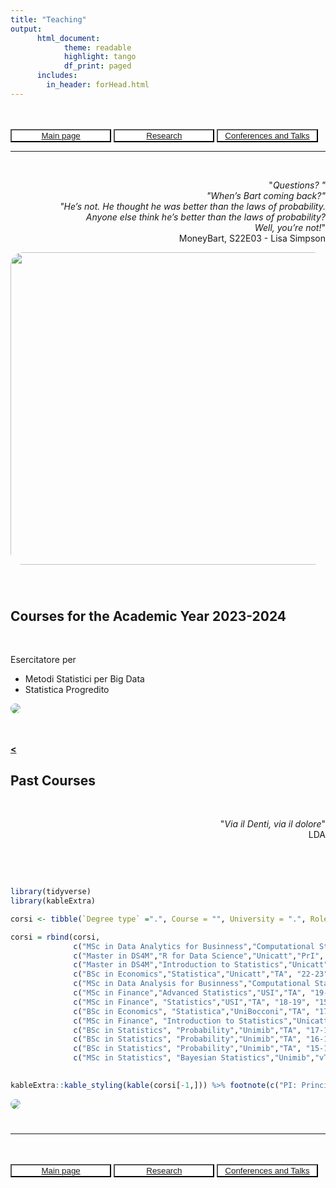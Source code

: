 ```yaml
---
title: "Teaching"
output: 
      html_document:
            theme: readable
            highlight: tango
            df_print: paged
      includes:
        in_header: forHead.html
---
```



<br>
<br>
<button type="button" name="button" class="btn" style="background-color:white;color:blue;width: 32%;">[Main page](/index)</button>
<button type="button" name="button" class="btn" style="background-color:white;color:blue;width: 32%;">[Research](/Rmarkdowns/Research)</button>
<button type="button" name="button" class="btn" style="background-color:white;color:blue;width: 32%;">[Conferences and Talks](/Rmarkdowns/ConferencesAndTalks)</button>
</button>
<br>

***

<br>

<div style="text-align: right"> <p>&quot;<em>Questions? &quot; <br>&quot;When's Bart coming back?&quot;<br> &quot;He's not. He thought he was better than the laws of probability. <br>Anyone else think he's better than the laws of probability? <br>Well, you're not!</em>&quot; <br>MoneyBart, S22E03 - Lisa Simpson</p>
</div>
<div style="text-align: right"><img style ="border-radius: 20px;
  " src="images/smvs.jpg?raw=true" width="600" height="500"/>
</div>

<br>


# {.tabset .tabset-fade}


## Courses for the Academic Year 2023-2024

<br>

Esercitatore per 

* Metodi Statistici per Big Data
* Statistica Progredito

<div class="article-header">
  <img style = "border-radius: 50px;
  " src="images/PD_square.jpg" class="article-banner" itemprop="image">
</div>


   
<br>     
[**<**](/index)
 

## Past Courses

<br>

<div style="text-align: right"> <p>&quot;<em>Via il Denti, via il dolore</em>&quot; <br>LDA</p>
</div>

<br>

<br>

```r
library(tidyverse)
library(kableExtra)
```

```r
corsi <- tibble(`Degree type` =".", Course = "", University = ".", Role = "",`  Year` = ".", Hours = ".", Language = ".")

corsi = rbind(corsi,
              c("MSc in Data Analytics for Businness","Computational Statistics","Unicatt","PrI + TA", "22-23", "80", "Eng"),
              c("Master in DS4M","R for Data Science","Unicatt","PrI", "22-23", "7", "Eng"),
              c("Master in DS4M","Introduction to Statistics","Unicatt","PrI", "22-23", "14", "Eng"),
              c("BSc in Economics","Statistica","Unicatt","TA", "22-23", "24", "Ita"),
              c("MSc in Data Analysis for Businness","Computational Statistics","Unicatt","TA", "21-22", "20", "Eng"),
              c("MSc in Finance","Advanced Statistics","USI","TA", "19-20", "15", "Eng"),
              c("MSc in Finance", "Statistics","USI","TA", "18-19", "15", "Eng"),
              c("BSc in Economics", "Statistica","UniBocconi","TA", "17-18", "24", "Ita"),
              c("MSc in Finance", "Introduction to Statistics","Unicatt","PrI", "17-18", "15", "Eng"),
              c("BSc in Statistics", "Probability","Unimib","TA", "17-18", "34", "Ita"),
              c("BSc in Statistics", "Probability","Unimib","TA", "16-17", "34", "Ita"),
              c("BSc in Statistics", "Probability","Unimib","TA", "15-16", "34", "Ita"),
              c("MSc in Statistics", "Bayesian Statistics","Unimib","vTA", "16-17", "8", "Ita"))
             

kableExtra::kable_styling(kable(corsi[-1,])) %>% footnote(c("PI: Principal Instructor  -  TA: Teaching Assistant  -  vTA: volounteer Teaching Assistant"))
```

<div class="article-header">
  <img style = "border-radius: 50px;
  " src="images/santambrogio.jpg" class="article-banner" itemprop="image">
</div>


<!--
1. [Apr 19 – Jul 20] Lab instructor (20h), MSc course in **Computational Statistics** (Eng)  
@ *Università Cattolica del Sacro Cuore, Milan*  

1. [Sep 19 – Jan 20] Teaching Assistant, MSc course in **Advanced Statistics** (Eng)  
@ *USI - Universtà della Svizzera italiana*  

1. [Sep 18 – Jan 19] Teaching Assistant, MSc course in **Statistics** (Eng)  
@ *USI - Universtà della Svizzera italiana, Lugano*  

1. [Sep 17 – Jun 18] Teaching Assistant, BSc course in **Statistics** (Eng)  
@ *Bocconi University, Milan*  

1. [Sep 17] Principal Instructor, MSc precourse in **Statistics** (15h, Eng)  
@ *Università Cattolica del Sacro Cuore, Milan*  

1. [Nov 15 – Jan 21] Teaching Assistant and Academic Tutor, BSc course in **Probability** (Ita)  
@ *University of Milano-Bicocca*, Author of the course notes  

1. [Oct 16 – Dec 17] Volunteer Academic Tutor, MSc course in **Bayesian Statistics** (Ita)  
@  *University of Milano-Bicocca*
-->

# 

---
   
<br>
<br>
<button type="button" name="button" class="btn" style="background-color:white;color:blue;width: 32%;">[Main page](/index)</button>
<button type="button" name="button" class="btn" style="background-color:white;color:blue;width: 32%;">[Research](/Rmarkdowns/Research)</button>
<button type="button" name="button" class="btn" style="background-color:white;color:blue;width: 32%;">[Conferences and Talks](/Rmarkdowns/ConferencesAndTalks)</button>
</button>
<br>
<br>
